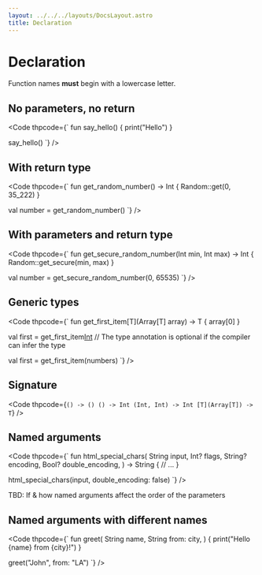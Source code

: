 ```yaml
---
layout: ../../../layouts/DocsLayout.astro
title: Declaration
---
```


# Declaration

Function names **must** begin with a lowercase letter.


## No parameters, no return

<Code thpcode={`
fun say_hello()
{
    print("Hello")
}

say_hello()
`} />


## With return type

<Code thpcode={`
fun get_random_number() -> Int
{
    Random::get(0, 35_222)
}

val number = get_random_number()
`} />

## With parameters and return type

<Code thpcode={`
fun get_secure_random_number(Int min, Int max) -> Int
{
    Random::get_secure(min, max)
}

val number = get_secure_random_number(0, 65535)
`} />


## Generic types

<Code thpcode={`
fun get_first_item[T](Array[T] array) -> T
{
    array[0]
}

val first = get_first_item[Int](numbers)
// The type annotation is optional if the compiler can infer the type

val first = get_first_item(numbers)
`} />


## Signature


<Code thpcode={`
() -> ()
() -> Int
(Int, Int) -> Int
[T](Array[T]) -> T
`} />


## Named arguments

<Code thpcode={`
fun html_special_chars(
    String input,
    Int? flags,
    String? encoding,
    Bool? double_encoding,
) -> String
{
    // ...
}

html_special_chars(input, double_encoding: false)
`} />

TBD: If & how named arguments affect the order of the parameters

## Named arguments with different names

<Code thpcode={`
fun greet(
    String name,
    String from: city,
)
{
    print("Hello {name} from {city}!")
}

greet("John", from: "LA")
`} />





